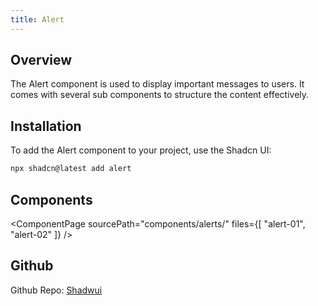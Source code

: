 ```yaml
---
title: Alert
---
```



## Overview

The Alert component is used to display important messages to users. It comes with several sub components to structure the content effectively.

## Installation

To add the Alert component to your project, use the Shadcn UI:

```bash
npx shadcn@latest add alert
```

## Components

<ComponentPage 
  sourcePath="components/alerts/"
  files={[
    "alert-01",
    "alert-02"
  ]}
/>

## Github

Github Repo: [Shadwui](https://github.com/sahilkumardev/shadwui)
